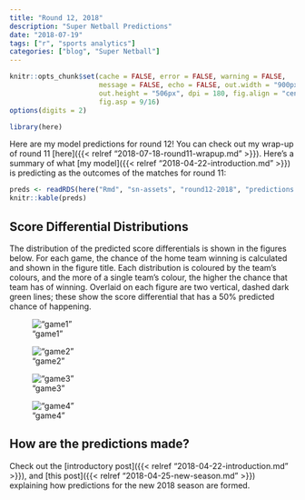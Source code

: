 ```yaml
---
title: "Round 12, 2018"
description: "Super Netball Predictions"
date: "2018-07-19"
tags: ["r", "sports analytics"]
categories: ["blog", "Super Netball"]
---
```


<!-- Time-stamp: <2018-07-20 16:41:04 (slane)> -->

```r
knitr::opts_chunk$set(cache = FALSE, error = FALSE, warning = FALSE,
                      message = FALSE, echo = FALSE, out.width = "900px",
                      out.height = "506px", dpi = 180, fig.align = "center",
                      fig.asp = 9/16)
options(digits = 2)

```

```r
library(here)

```

Here are my model predictions for round 12! You can check out my wrap-up of round 11 [here]({{< relref "2018-07-18-round11-wrapup.md" >}}). Here's a summary of what [my model]({{< relref "2018-04-22-introduction.md" >}}) is predicting as the outcomes of the matches for round 11:

```r
preds <- readRDS(here("Rmd", "sn-assets", "round12-2018", "predictions.rds"))
knitr::kable(preds)

```

## Score Differential Distributions

The distribution of the predicted score differentials is shown in the figures below. For each game, the chance of the home team winning is calculated and shown in the figure title. Each distribution is coloured by the team's colours, and the more of a single team's colour, the higher the chance that team has of winning. Overlaid on each figure are two vertical, dashed dark green lines; these show the score differential that has a 50% predicted chance of happening.

!["game1"](sn-assets/round12-2018/game-1.png)

!["game2"](sn-assets/round12-2018/game-2.png)

!["game3"](sn-assets/round12-2018/game-3.png)

!["game4"](sn-assets/round12-2018/game-4.png)

## How are the predictions made?

Check out the [introductory post]({{< relref "2018-04-22-introduction.md" >}}), and [this post]({{< relref "2018-04-25-new-season.md" >}}) explaining how predictions for the new 2018 season are formed.
